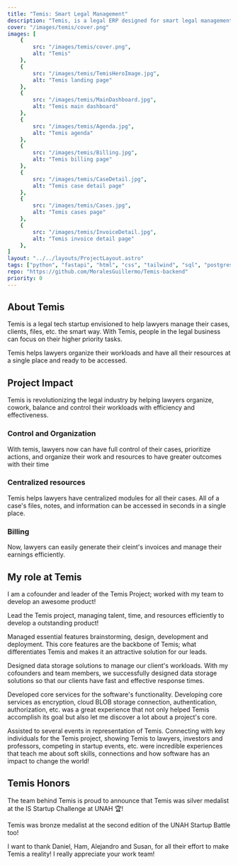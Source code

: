 ```yaml
---
title: "Temis: Smart Legal Management"
description: "Temis, is a legal ERP designed for smart legal management. Temis lets lawyers admister their cases, files, clients, invoices, due dates, etc. so they can focus on their passion and what they do best. Discover about Temis and its impact in the Legal Tech industry!"
cover: "/images/temis/cover.png"
images: [
    {
        src: "/images/temis/cover.png",
        alt: "Temis"
    },
    {
        src: "/images/temis/TemisHeroImage.jpg",
        alt: "Temis landing page"
    },
    {
        src: "/images/temis/MainDashboard.jpg",
        alt: "Temis main dashboard"
    },
    {
        src: "/images/temis/Agenda.jpg",
        alt: "Temis agenda"
    },
    {
        src: "/images/temis/Billing.jpg",
        alt: "Temis billing page"
    },
    {
        src: "/images/temis/CaseDetail.jpg",
        alt: "Temis case detail page"
    },
    {
        src: "/images/temis/Cases.jpg",
        alt: "Temis cases page"
    },
    {
        src: "/images/temis/InvoiceDetail.jpg",
        alt: "Temis invoice detail page"
    },
]
layout: "../../layouts/ProjectLayout.astro" 
tags: ["python", "fastapi", "html", "css", "tailwind", "sql", "postgresql", "aws", "aws ec2", "git", "github", "ci/cd"]
repo: "https://github.com/MoralesGuillermo/Temis-backend"
priority: 0
---
```


## About Temis

Temis is a legal tech startup envisioned to help lawyers manage their cases, clients, files, etc. the smart way. With Temis, people in the legal business can focus on their higher priority tasks. 

Temis helps lawyers organize their workloads and have all their resources at a single place and ready to be accessed.

## Project Impact
Temis is revolutionizing the legal industry by helping lawyers organize, cowork, balance and control their workloads with efficiency and effectiveness.

### Control and Organization
With temis, lawyers now can have full control of their cases, prioritize actions, and organize their work and resources to have greater outcomes with their time

### Centralized resources
Temis helps lawyers have centralized modules for all their cases. All of a case's files, notes, and information can be accessed in seconds in a single place.

### Billing
Now, lawyers can easily generate their cleint's invoices and manage their earnings efficiently.


## My role at Temis
I am a cofounder and leader of the Temis Project; worked with my team to develop an awesome product!

<span class="text-primary font-semibold">Lead</span> the Temis project, managing talent, time, and resources efficiently to develop a outstanding product!

<span class="text-primary font-semibold">Managed</span> essential features brainstorming, design, development and deployment. This core features are the backbone of Temis; what differentiates Temis and makes it an attractive solution for our leads.

<span class="text-primary font-semibold">Designed</span> data storage solutions to manage our client's workloads. With my cofounders and team members, we successfully designed data storage solutions so that our clients have fast and effective response times.

<span class="text-primary font-semibold">Developed</span> core services for the software's functionality. Developing core services as encryption, cloud BLOB storage connection, authentication, authorization, etc. was a great experience that not only helped Temis accomplish its goal but also let me discover a lot about a project's core.

<span class="text-primary font-semibold">Assisted</span> to several events in representation of Temis. Connecting with key individuals for the Temis project, showing Temis to lawyers, investors and professors, competing in startup events, etc. were incredible experiences that teach me about soft skills, connections and how software has an impact to change the world!



## Temis Honors
The team behind Temis is proud to announce that Temis was silver medalist at the IS Startup Challenge at UNAH 🏆!

Temis was bronze medalist at the second edition of the UNAH Startup Battle too!

I want to thank Daniel, Ham, Alejandro and Susan, for all their effort to make Temis a reality! I really appreciate your work team!
